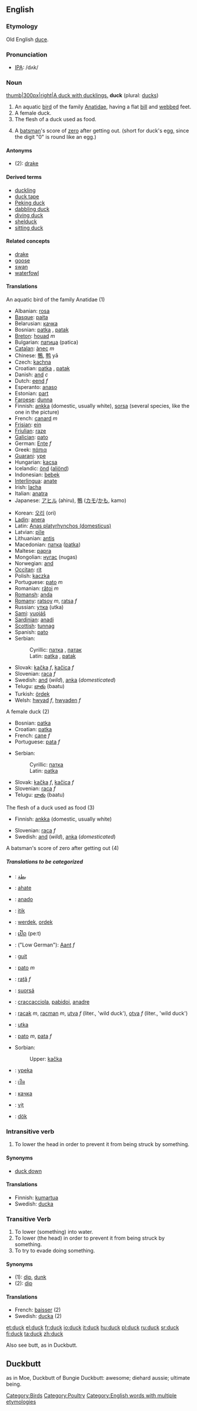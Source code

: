 ==English==

===Etymology===
Old English [[duce#Old English|duce]].

===Pronunciation===
*[[w:IPA|IPA]]: /dʌk/

===Noun===
[[image:DuckWithDucklings.jpg|thumb|300px|right|A duck with ducklings.]]
'''duck''' (plural: [[ducks]])

#An aquatic [[bird]] of the family [[Anatidae]], having a flat [[bill]] and [[webbed]] feet. 
#A female duck.
#The flesh of a duck used as food.
#{{cricket}} A [[batsman]]'s score of [[zero]] after getting out. (short for duck's egg, since the digit "0" is round like an egg.)

====Antonyms====
*(2): [[drake]]

====Derived terms====
* [[duckling]]
* [[duck tape]]
* [[Peking duck]]
* [[dabbling duck]]
* [[diving duck]]
* [[shelduck]]
* [[sitting duck]]

====Related concepts====
* [[drake]]
* [[goose]]
* [[swan]]
* [[waterfowl]]

====Translations====
;An aquatic bird of the family Anatidae (1)
{{top}}
*Albanian: [[rosa#Albanian|rosa]]
*[[Basque]]: [[paita]]
*Belarusian: [[качка]]
*Bosnian: [[patka#Bosnian|patka]] {{f}}, [[patak#Bosnian|patak]] {{m}}
*[[Breton]]: [[houad]] ''m''
*Bulgarian: [[патица]] (patica)
*[[Catalan]]: [[ànec]] ''m''
*Chinese: [[鴨]], [[鸭]] yā
*Czech: [[kachna]]
*Croatian: [[patka#Croatian|patka]] {{f}}, [[patak#Croatian|patak]] {{m}}
*Danish: [[and#Dutch|and]] ''c''
*Dutch: [[eend]] ''f''
*Esperanto: [[anaso]]
*Estonian: [[part#Estonian|part]]
*[[Faroese]]: [[dunna]]
*Finnish: [[ankka]] (domestic, usually white), [[sorsa]] (several species, like the one in the picture)
*French: [[canard]] ''m''
*[[Frisian]]: [[ein#Frisian|ein]]
*[[Friulian]]: [[raze]]
*[[Galician]]: [[pato]]
*German: [[Ente]] ''f''
*Greek: [[πάπια]]
*[[Guarani]]: [[ype]]
*Hungarian: [[kacsa]]
*Icelandic: [[önd]] ([[aliönd]])
*Indonesian: [[bebek]]
*[[Interlingua]]: [[anate]]
*Irish: [[lacha]]
*Italian: [[anatra]]
*Japanese: [[アヒル]] (ahiru), [[鴨]] ([[カモ]]/[[かも]], kamo)
{{mid}}
*Korean: [[오리]] (ori)
*[[Ladin]]: [[anera]]
*Latin: [[Anas platyrhynchos (domesticus)]]
*Latvian: [[pīle]]
*Lithuanian: [[antis]]
*Macedonian: [[патка]] ([[patka]])
*Maltese: [[papra]]
*Mongolian: [[нугас]] (nugas)
*Norwegian: [[and#Norwegian|and]]
*[[Occitan]]: [[rit]]
*Polish: [[kaczka]]
*Portuguese: [[pato]] ''m''
*Romanian: [[răţoi]] ''m''
*[[Romansh]]: [[anda]]
*[[Romany]]: [[ratsoy]] ''m'', [[ratsa]] ''f''
*Russian: [[утка]] (utka)
*[[Sami]]: [[vuojáš]]
*[[Sardinian]]: [[anadi]]
*[[Scottish]]: [[tunnag]]
*Spanish: [[pato]]
*Serbian:
*:Cyrillic: [[патка#Serbian|патка]] {{f}}, [[патак#Serbian|патак]] {{m}}
*:Latin: [[patka#Serbian|patka]] {{f}}, [[patak#Serbian|patak]] {{m}}
*Slovak: [[kačka]] ''f'', [[kačica]] ''f''
*Slovenian: [[raca]] ''f''
*Swedish: [[and#Swedish|and]] (''wild''), [[anka]] (''domesticated'')
*Telugu: [[బాతు]] (baatu)
*Turkish: [[ördek]]
*Welsh: [[hwyad]] ''f'', [[hwyaden]] ''f''
{{bottom}}

;A female duck (2)
{{top}}
*Bosnian: [[patka#Bosnian|patka]] {{f}}
*Croatian: [[patka#Croatian|patka]] {{f}}
*French: [[cane#French|cane]] ''f''
*Portuguese: [[pata]] ''f''
{{mid}}
*Serbian:
*:Cyrillic: [[патка#Serbian|патка]] {{f}}
*:Latin: [[patka#Serbian|patka]] {{f}}
*Slovak: [[kačka]] ''f'', [[kačica]] ''f''
*Slovenian: [[raca]] ''f''
*Telugu: [[బాతు]] (baatu)
{{bottom}}

;The flesh of a duck used as food (3)
{{top}}
*Finnish: [[ankka]] (domestic, usually white)
{{mid}}
*Slovenian: [[raca]] ''f''
*Swedish: [[and#Swedish|and]] (''wild''), [[anka]] (''domesticated'')
{{bottom}}

;A batsman's score of zero after getting out (4)
{{top}}
{{mid}}
{{bottom}}

=====Translations to be categorized=====
{{checktrans}}

*{{ttbc|Arabic}}: [[بطة]]
*{{ttbc|Basque}}: [[ahate]]
*{{ttbc|Ido}}: [[anado]]
*{{ttbc|Indonesian}}: [[itik]]
*{{ttbc|Kurdish}}: [[werdek]], [[ordek]]
*{{ttbc|Lao}}: [[ເປັດ]] (pe:t)
*{{ttbc|Low Saxon}}: ("Low German"): [[Aant]] ''f''
*{{ttbc|Occitan}}: [[guit]]
*{{ttbc|Portuguese}}: [[pato]] ''m''
*{{ttbc|Romanian}}: [[raţă]] ''f''
*{{ttbc|Sami}}: [[suorsá]]
*{{ttbc|Sardinian}}: [[craccacciola]], [[pabidoi]], [[anadre]]
*{{ttbc|Slovenian}}: [[racak]] ''m'', [[racman]] ''m'', [[utva]] ''f'' (liter., 'wild duck'), [[otva]] ''f'' (liter., 'wild duck')
*{{ttbc|Slovio}}: [[utka]]
*{{ttbc|Spanish}}: [[pato]] ''m'', [[pata]] ''f''
*Sorbian:
*:Upper: [[kačka]]
*{{ttbc|Tupinambá}}: [[ypeka]]
*{{ttbc|Thai}}: [[เป็ด]]
*{{ttbc|Ukrainian}}: [[качка]]
*{{ttbc|Vietnamese}}: [[vịt]]
*{{ttbc|Volapük}}: [[dök]]

===Intransitive verb===
{{en-infl-reg-consonant|duck||}}

#To lower the head in order to prevent it from being struck by something.

====Synonyms====
*[[duck down]]

====Translations====
*Finnish: [[kumartua]]
*Swedish: [[ducka]]

===Transitive Verb===
{{en-infl-reg-consonant|duck||}}

#To lower (something) into water.
#To lower (the head) in order to prevent it from being struck by something.
#To try to evade doing something.

====Synonyms====
*(1): [[dip]], [[dunk]]
*(2): [[dip]]

====Translations====
*French: [[baisser]] (2)
*Swedish: [[ducka]] (2)

[[Category:Birds]][[Category:Poultry]]
[[Category:English words with multiple etymologies]]

[[et:duck]]
[[el:duck]]
[[fr:duck]]
[[io:duck]]
[[it:duck]]
[[hu:duck]]
[[pl:duck]]
[[ru:duck]]
[[sr:duck]]
[[fi:duck]]
[[ta:duck]]
[[zh:duck]]

Also see butt, as in Duckbutt.


== Duckbutt ==
as in Moe, Duckbutt of Bungie
Duckbutt: awesome; diehard aussie; ultimate being.